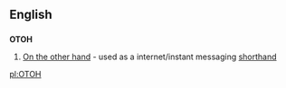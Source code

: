 ==English==
==={{initialism}}===
'''OTOH'''

# [[On the other hand]] - used as a internet/instant messaging [[shorthand]]

[[pl:OTOH]]